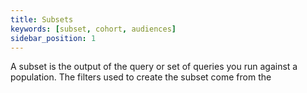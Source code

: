 ```yaml
---
title: Subsets
keywords: [subset, cohort, audiences]
sidebar_position: 1
---
```


A subset is the output of the query or set of queries you run against a population. The filters used to create the subset come from the 
